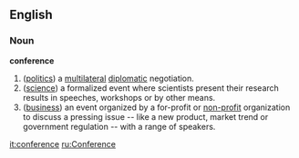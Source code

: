 ==English==
===Noun===
'''conference'''
#([[politics]]) a [[multilateral]] [[diplomatic]] negotiation.
#([[science]]) a formalized event where scientists present their research results in speeches, workshops or by other means.
#([[business]]) an event organized by a for-profit or [[non-profit]] organization to discuss a pressing issue -- like a new product, market trend or government regulation -- with a range of speakers.

[[it:conference]]
[[ru:Conference]]